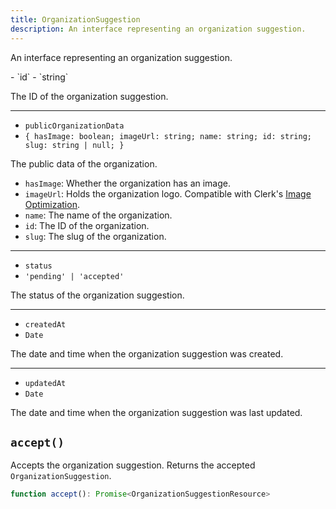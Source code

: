 ```yaml
---
title: OrganizationSuggestion
description: An interface representing an organization suggestion.
---
```


An interface representing an organization suggestion.

<Properties>
  - `id`
  - `string`

  The ID of the organization suggestion.

  ---

  - `publicOrganizationData`
  - `{ hasImage: boolean; imageUrl: string; name: string; id: string; slug: string | null; }`

  The public data of the organization.

  - `hasImage`: Whether the organization has an image.
  - `imageUrl`: Holds the organization logo. Compatible with Clerk's [Image Optimization](/docs/guides/development/image-optimization).
  - `name`: The name of the organization.
  - `id`: The ID of the organization.
  - `slug`: The slug of the organization.

  ---

  - `status`
  - `'pending' | 'accepted'`

  The status of the organization suggestion.

  ---

  - `createdAt`
  - `Date`

  The date and time when the organization suggestion was created.

  ---

  - `updatedAt`
  - `Date`

  The date and time when the organization suggestion was last updated.
</Properties>

## `accept()`

Accepts the organization suggestion. Returns the accepted `OrganizationSuggestion`.

```ts
function accept(): Promise<OrganizationSuggestionResource>
```
